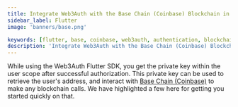 ```yaml
---
title: Integrate Web3Auth with the Base Chain (Coinbase) Blockchain in Flutter
sidebar_label: Flutter
image: 'banners/base.png'

keywords: [flutter, base, coinbase, web3auth, authentication, blockchain]
description: 'Integrate Web3Auth with the Base Chain (Coinbase) Blockchain in Flutter | Documentation - Web3Auth'
---
```



<SEO
  title="Integrate Web3Auth with the Base Chain (Coinbase) Blockchain in Flutter"
  description="Integrate Web3Auth with the Base Chain (Coinbase) Blockchain in Flutter | Documentation - Web3Auth"
  image="https://web3auth.io/docs/banners/base.png"
  slug="/embedded-wallets/connect-blockchain/evm/base/flutter"
/>

While using the Web3Auth Flutter SDK, you get the private key within the user scope after successful authorization. This private key can be used to retrieve the user's address, and interact with [Base Chain (Coinbase)](https://base.org/) to make any blockchain calls. We have highlighted a few here for getting you started quickly on that.

<EVMInteraction />
